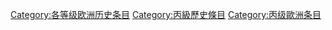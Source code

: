 {{catmore1|[[WikiProject:欧洲历史|WikiProject:欧洲历史]]}}
{{Articles by Quality|topic=欧洲历史|project=欧洲历史|format=TOC}}
{{empty category}}

[[Category:各等级欧洲历史条目|Category:各等级欧洲历史条目]]
[[Category:丙級歷史條目|Category:丙級歷史條目]]
[[Category:丙级歐洲条目|Category:丙级歐洲条目]]
